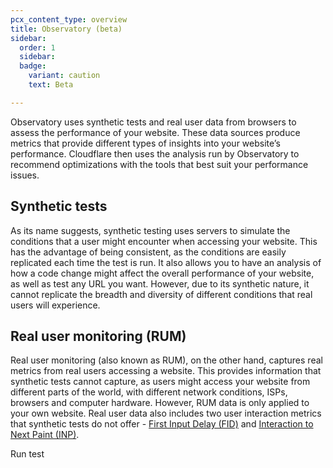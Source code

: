 ```yaml
---
pcx_content_type: overview
title: Observatory (beta)
sidebar:
  order: 1
  sidebar:
  badge:
    variant: caution
    text: Beta

---
```



Observatory uses synthetic tests and real user data from browsers to assess the performance of your website. These data sources produce metrics that provide different types of insights into your website’s performance. Cloudflare then uses the analysis run by Observatory to recommend optimizations with the tools that best suit your performance issues.

## Synthetic tests

As its name suggests, synthetic testing uses servers to simulate the conditions that a user might encounter when accessing your website. This has the advantage of being consistent, as the conditions are easily replicated each time the test is run. It also allows you to have an analysis of how a code change might affect the overall performance of your website, as well as test any URL you want. However, due to its synthetic nature, it cannot replicate the breadth and diversity of different conditions that real users will experience.

## Real user monitoring (RUM)

Real user monitoring (also known as RUM), on the other hand, captures real metrics from real users accessing a website. This provides information that synthetic tests cannot capture, as users might access your website from different parts of the world, with different network conditions, ISPs, browsers and computer hardware. However, RUM data is only applied to your own website. Real user data also includes two user interaction metrics that synthetic tests do not offer - [First Input Delay (FID)](https://web.dev/fid/) and [Interaction to Next Paint (INP)](https://web.dev/inp/).

 <LinkButton variant="primary" href="/speed/speed-test/run-speed-test/">Run test</LinkButton>
